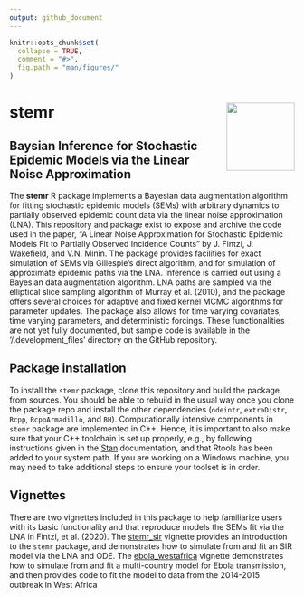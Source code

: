```yaml
---
output: github_document
---
```


<!-- README.md is generated from README.Rmd. Please edit that file -->

```r
knitr::opts_chunk$set(
  collapse = TRUE,
  comment = "#>",
  fig.path = "man/figures/"
)
```

# stemr <img src="man/figures/logo.png" align="right" alt="" width="120" />

## Baysian Inference for Stochastic Epidemic Models via the Linear Noise Approximation

The __stemr__ R package implements a Bayesian data augmentation algorithm for 
fitting stochastic epidemic models (SEMs) with arbitrary dynamics to partially 
observed epidemic count data via the linear noise approximation (LNA). This 
repository and package exist to expose and archive the code used in the paper, 
"A Linear Noise Approximation for Stochastic Epidemic Models Fit to Partially 
Observed Incidence Counts" by J. Fintzi, J. Wakefield, and V.N. Minin. The 
package provides facilities for exact simulation of SEMs via Gillespie's direct 
algorithm, and for simulation of approximate epidemic paths via the LNA. 
Inference is carried out using a Bayesian data augmentation algorithm. LNA paths 
are sampled via the elliptical slice sampling algorithm of Murray et al. (2010), 
and the package  offers several choices for adaptive and fixed kernel MCMC 
algorithms for parameter updates. The package also allows for time varying 
covariates, time varying parameters, and deterministic forcings. These 
functionalities are not yet fully documented, but sample code is available in 
the '/.development_files' directory on the GitHub repository.

## Package installation
To install the `stemr` package, clone this repository and build the package from sources. You should be able to rebuild in the usual way once you clone the package repo and install the other dependencies (`odeintr`,  `extraDistr`, `Rcpp`, `RcppArmadillo`, and `BH`). Computationally intensive components in `stemr` package are implemented in C++. Hence, it is important to also make sure that your C++ toolchain is set up properly, e.g., by following instructions given in the [Stan](https://github.com/stan-dev/rstan/wiki/RStan-Getting-Started) documentation, and that Rtools has been added to your system path. If you are working on a Windows machine, you may need to take additional steps to ensure your toolset is in order. 

## Vignettes
There are two vignettes included in this package to help familiarize users
with its basic functionality and that reproduce models the SEMs fit via the LNA
in Fintzi, et al. (2020). The [stemr_sir](https://github.com/fintzij/stemr/blob/master/vignettes/stemr_sir.Rmd) vignette provides an introduction to
the `stemr` package, and demonstrates how to simulate from and fit an SIR model
via the LNA and ODE. The [ebola_westafrica](https://github.com/fintzij/stemr/blob/master/vignettes/ebola_westafrica.Rmd) vignette demonstrates how to simulate
from and fit a multi-country model for Ebola transmission, and then provides code
to fit the model to data from the 2014-2015 outbreak in West Africa
